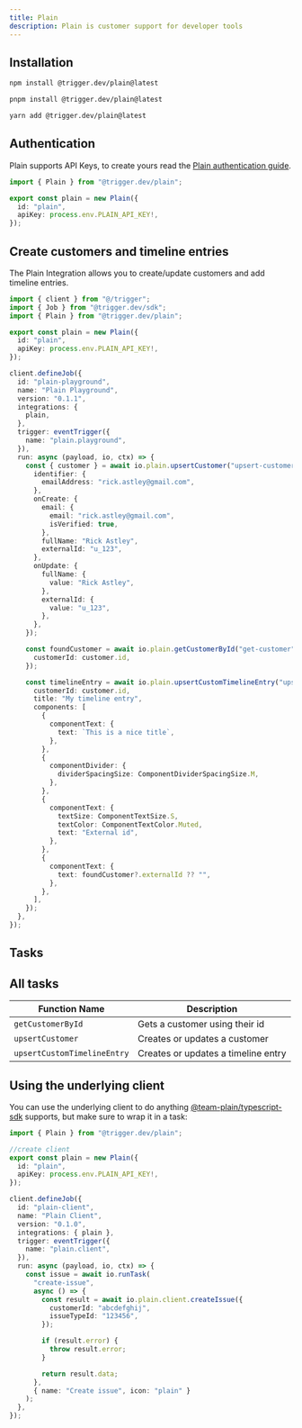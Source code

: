 ```yaml
---
title: Plain
description: Plain is customer support for developer tools
---
```


<Snippet file="integration-getting-started.mdx" />

## Installation

<CodeGroup>

```bash npm
npm install @trigger.dev/plain@latest
```

```bash pnpm
pnpm install @trigger.dev/plain@latest
```

```bash yarn
yarn add @trigger.dev/plain@latest
```

</CodeGroup>

## Authentication

Plain supports API Keys, to create yours read the [Plain authentication guide](https://www.plain.com/docs/graphql-api/authentication).

```ts
import { Plain } from "@trigger.dev/plain";

export const plain = new Plain({
  id: "plain",
  apiKey: process.env.PLAIN_API_KEY!,
});
```

## Create customers and timeline entries

The Plain Integration allows you to create/update customers and add timeline entries.

```ts
import { client } from "@/trigger";
import { Job } from "@trigger.dev/sdk";
import { Plain } from "@trigger.dev/plain";

export const plain = new Plain({
  id: "plain",
  apiKey: process.env.PLAIN_API_KEY!,
});

client.defineJob({
  id: "plain-playground",
  name: "Plain Playground",
  version: "0.1.1",
  integrations: {
    plain,
  },
  trigger: eventTrigger({
    name: "plain.playground",
  }),
  run: async (payload, io, ctx) => {
    const { customer } = await io.plain.upsertCustomer("upsert-customer", {
      identifier: {
        emailAddress: "rick.astley@gmail.com",
      },
      onCreate: {
        email: {
          email: "rick.astley@gmail.com",
          isVerified: true,
        },
        fullName: "Rick Astley",
        externalId: "u_123",
      },
      onUpdate: {
        fullName: {
          value: "Rick Astley",
        },
        externalId: {
          value: "u_123",
        },
      },
    });

    const foundCustomer = await io.plain.getCustomerById("get-customer", {
      customerId: customer.id,
    });

    const timelineEntry = await io.plain.upsertCustomTimelineEntry("upsert-timeline-entry", {
      customerId: customer.id,
      title: "My timeline entry",
      components: [
        {
          componentText: {
            text: `This is a nice title`,
          },
        },
        {
          componentDivider: {
            dividerSpacingSize: ComponentDividerSpacingSize.M,
          },
        },
        {
          componentText: {
            textSize: ComponentTextSize.S,
            textColor: ComponentTextColor.Muted,
            text: "External id",
          },
        },
        {
          componentText: {
            text: foundCustomer?.externalId ?? "",
          },
        },
      ],
    });
  },
});
```

## Tasks

## All tasks

| Function Name               | Description                         |
| --------------------------- | ----------------------------------- |
| `getCustomerById`           | Gets a customer using their id      |
| `upsertCustomer`            | Creates or updates a customer       |
| `upsertCustomTimelineEntry` | Creates or updates a timeline entry |

## Using the underlying client

You can use the underlying client to do anything [@team-plain/typescript-sdk](https://github.com/team-plain/typescript-sdk) supports, but make sure to wrap it in a task:

```ts
import { Plain } from "@trigger.dev/plain";

//create client
export const plain = new Plain({
  id: "plain",
  apiKey: process.env.PLAIN_API_KEY!,
});

client.defineJob({
  id: "plain-client",
  name: "Plain Client",
  version: "0.1.0",
  integrations: { plain },
  trigger: eventTrigger({
    name: "plain.client",
  }),
  run: async (payload, io, ctx) => {
    const issue = await io.runTask(
      "create-issue",
      async () => {
        const result = await io.plain.client.createIssue({
          customerId: "abcdefghij",
          issueTypeId: "123456",
        });

        if (result.error) {
          throw result.error;
        }

        return result.data;
      },
      { name: "Create issue", icon: "plain" }
    );
  },
});
```

